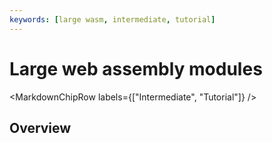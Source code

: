 ---
keywords: [large wasm, intermediate, tutorial]
---


# Large web assembly modules

<MarkdownChipRow labels={["Intermediate", "Tutorial"]} />

## Overview
